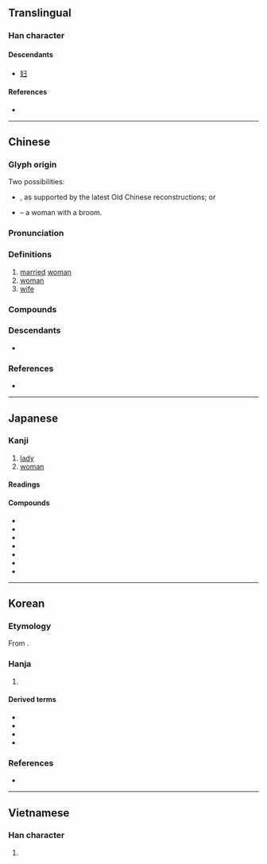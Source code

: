 {{also|妇}}
{{character info}}
{{character info|0x2F866}}
==Translingual==

===Han character===
{{Han char|rn=38|rad=女|as=08|sn=11|four=47427|canj=VSMB|ids=⿰女帚}}

====Descendants====
* [[妇]]

====References====
* {{Han ref|kx=0265.140|dkj=06432|dj=0532.130|hdz=21062.060|uh=5A66|ud=23142|bh=B0FC|bd=45308}}

----

==Chinese==
{{zh-forms|s=妇}}

===Glyph origin===
{{Han etyl}}
Two possibilities:
* {{Han compound|女|帚|ls=psc|c1=s|c2=p|t1=woman}}, as supported by the latest Old Chinese reconstructions; or
* {{Han compound|女|帚|ls=ic|t1=woman|t2=broom}} – a woman with a broom.

===Pronunciation===
{{zh-pron
|m=fù
|m-s=fu4
|dg=фу3
|c=fu5,pou5
|c_note=fu5 - literary; pou5 - colloquial ({{zh-l|*新婦}})
|c-t=
|g=
|h=pfs=fu
|j=fu3
|mb=hū/bṳ̀
|mb_note=hū - literary; bṳ̀ - colloquial
|md=hô/bô
|md_note=hô - literary; bô - colloquial ({{zh-l|*新婦}})
|mn=xm,zz,tw:hū/qz:hǔ/xm,zz,tw:pū/qz:pǔ
|mn_note=hū/hǔ - literary; pū/pǔ - colloquial ({{zh-l|*新婦}})
|mn-t=hu6/bu6
|mn-t_note=hu6 - literary; bu6 - colloquial ({{zh-l|*新婦}})
|w=3vu
|x=
|mc=y
|oc=y
|cat=n
}}

===Definitions===
{{zh-hanzi}}

# [[married]] [[woman]]
# [[woman]]
# [[wife]]

===Compounds===
{{zh-der|慰安婦|三婆二婦|不守婦道|世婦|主婦|佳兒佳婦|使君有婦|偎妻靠婦|健婦|僕婦|兒媳婦兒|兩婦三妻|再作馮婦|冢婦|出婦|勇男蠢婦|匹夫匹婦|匹婦|又作馮婦|命婦|哲婦|單夫隻婦|外婦|大婦|大婦小妻|大媳婦|天婦羅|夫倡婦隨|夫唱婦隨|夫婦|夫婦合璧|夫婦和|夫婦好合|夫婦齊眉|妊婦|妒婦|妾婦|姒婦|姦夫淫婦|姪婦|娣婦|娶媳婦|娼婦|婦主中饋|婦人|婦人之仁|婦人家|婦人生鬚|婦人長舌|婦兄|婦功|婦奪夫權|婦女|婦女團體|婦女會|婦女病|婦女節|婦女運動|婦姑|婦姑勃谿|婦子|婦學|婦孺|婦孺皆知|婦家|婦容|婦寺|婦幼|婦弟|婦德|婦援會|婦產科|婦男|婦科|婦聯會|婦職|婦言|婦道|婦道人家|婦道家|媳婦|媳婦兒|嫠婦|嬪婦|孀婦|子婦|孕婦|孤兒寡婦|宗婦|家庭主婦|家庭婦女|家庭婦男|寡婦|小婦|小婦人|小媳婦|少女嫩婦|少婦|巧婦|巴寡婦清|庶婦|弟婦|弟媳婦|思婦|悍婦|情婦|惡婦|愚夫愚婦|懶婦|撾婦翁|新婦|新媳婦兒|有夫之婦|本婦|村婦|桑新婦|棄婦|樂婦|毛腳媳婦|河伯娶婦|淫婦|潑婦|潔婦|烈婦|爨婦|牽絲娶婦|產婦|盧家少婦|石婦|節婦|節婦坊|篣婦公|索婦|絲婦|義夫節婦|老婦|老婦人|老媳婦|職業婦女|良家婦女|荀粲熨婦|荊婦|蕩婦|謀及婦人|貞夫烈婦|貞婦|貴婦|農婦|醇酒婦人|醜婦|重作馮婦|長舌婦|養媳婦|馮婦|高齡產婦|黑寡婦}}

===Descendants===
* {{desctree|mkh-vie-pro|*-bəːʔ|bor=1|unc=1}}

===References===
* {{R:yue:Hanzi}}

{{zh-cat|Female family members}}

----

==Japanese==

===Kanji===
{{ja-kanji|grade=5|rs=女08}}

# [[lady]]
# [[woman]]

====Readings====
{{ja-readings
|goon=ぶ
|kanon=ふう
|kanyoon=ふ
|kun=おんな-<をんな-, つま-, よめ-
}}

====Compounds====
{{der-top|Compounds}}
* {{ja-r|婦%人|ふ%じん}}
* {{ja-r|慰%安%婦|い%あん%ふ}}
* {{ja-r|寡%婦|か%ふ}}
* {{ja-r|家%政%婦|か%せい%ふ}}
* {{ja-r|妊%婦|にん%ぷ}}
* {{ja-r|夫%婦|ふう%ふ}}
* {{ja-r|主%婦|しゅ%ふ}}
{{der-bottom}}

----

==Korean==

===Etymology===
From {{der|ko|ltc|-}} {{ltc-l|婦}}. {{hanja-hunmong|부〮|pwu|天倫#상31B}}

===Hanja===
{{ko-hanja-search}}
{{ko-hanja|아내|부}}

# {{hanja form of|부|married [[woman]]; [[lady]]; [[wife]]}}

====Derived terms====
{{der-top|Compounds}}
* {{ko-l|부부|夫婦}}
* {{ko-l|주부|主婦}}
* {{ko-l|매춘부|賣春婦}}
* {{ko-l|위안부|慰安婦}}
{{der-bottom}}

===References===
* {{R:hanjadoc|2284}}

----

==Vietnamese==

===Han character===
{{vi-readings|reading=phụ, vợ|rs=女08}}

# {{rfdef|vi|sort=女08}}